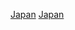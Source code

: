{{year by category
| m = 2
| c = 0
| d = 1
| y = 3
| cat     = 日本體育
| sortkey = 體育
| parent  = 各年日本体育
| subcat  = 2013年日本
}}

[[Category:2013年亞洲體育|Japan]]
[[Category:2013年各國體育|Japan]]